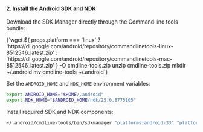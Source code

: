 
#### 2. Install the Android SDK and NDK

Download the SDK Manager directly through the Command line tools bundle:

<CodeBlock language="sh">
  {`wget ${
    props.platform === 'linux'
      ? 'https://dl.google.com/android/repository/commandlinetools-linux-8512546_latest.zip'
      : 'https://dl.google.com/android/repository/commandlinetools-mac-8512546_latest.zip'
  } -O cmdline-tools.zip
unzip cmdline-tools.zip
mkdir ~/.android
mv cmdline-tools ~/.android`}
</CodeBlock>

Set the `ANDROID_HOME` and `NDK_HOME` environment variables:

```sh
export ANDROID_HOME="$HOME/.android"
export NDK_HOME="$ANDROID_HOME/ndk/25.0.8775105"
```

Install required SDK and NDK components:

```sh
~/.android/cmdline-tools/bin/sdkmanager "platforms;android-33" "platform-tools" "ndk;25.0.8775105" "build-tools;33.0.0"
```
